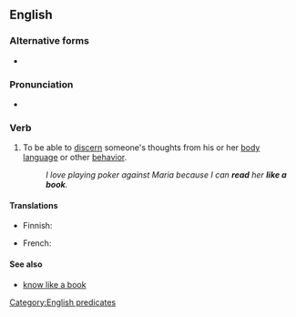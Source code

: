 ==English==

===Alternative forms===
* {{alter|en|read like an open book}}

===Pronunciation===
* {{audio|en|En-au-read like a book.ogg|Audio (AU)}}

===Verb===
{{en-verb|reads like a book|reading like a book|read like a book}}

# {{lb|en|transitive|simile}} To be able to [[discern]] someone's thoughts from his or her [[body language]] or other [[behavior]].
#: ''I love playing poker against Maria because I can '''read''' her '''like a book'''.''

====Translations====
{{trans-top}}
* Finnish: {{t-needed|fi}}
{{trans-mid}}
* French: {{t+|fr|lire en quelqu'un comme dans un livre ouvert}}
{{trans-bottom}}

====See also====
* [[know like a book]]

[[Category:English predicates]]